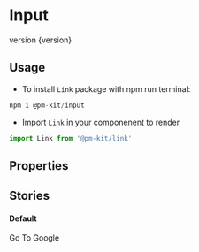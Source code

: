 
<Meta title="Design System|Link" componenent={Link} />

# Input
<Subtitle>
version {version}
</Subtitle>

## Usage
* To install `Link` package with npm run terminal:

```jsx
npm i @pm-kit/input
```
* Import `Link` in your componenent to render

```jsx
import Link from '@pm-kit/link'
```

## Properties 

<Props of={Link} />

## Stories

#### Default
<Preview>
<Story name="Default">
  <Link link="http://www.google.com">Go To Google</Link>
</Story>
</Preview>